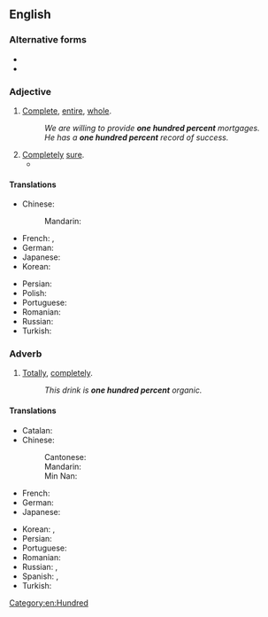 ==English==

===Alternative forms===
* {{l|en|100%}}
* {{l|en|one hundred per cent}}

===Adjective===
{{en-adj|-}}

# [[complete|Complete]], [[entire]], [[whole]].
#: ''We are willing to provide '''one hundred percent''' mortgages.''
#: ''He has a '''one hundred percent''' record of success.''
# [[completely|Completely]] [[sure]].
#* {{quote-journal|en|date=2010-10-17|title=Tattoos: what makes one spiritual and another Katona-esque?|author={{w|Hadley Freeman}}|journal={{w|The Guardian}}|url=https://www.theguardian.com/lifeandstyle/2010/oct/17/tattoos-on-women|passage=And did Nixon ever cover up a tattoo of the name of a second ex-husband with what has been described as "a fiery phoenix" to represent why one should never be tattooed with the name of one's spouse, particularly if he was a former drug dealer – oh, no, I mean, "to represent rising from the ashes and starting a new beginning", as Katona has explained? Again, one cannot be '''100%''' on this, but it does seem unlikely.}}

====Translations====
{{trans-top|complete, total}}
* Chinese:
*: Mandarin: {{t+|cmn|百分之百|tr=bǎifen zhi bǎi|sc=Hani}}
* French: {{t+|fr|cent pour cent}}, {{t+|fr|100 %}}
* German: {{t+|de|hundertprozentig}}
* Japanese: {{t|ja|100%|tr=hyaku pāsento|sc=Jpan}}
* Korean: {{t|ko|100%|tr=baek peosenteu|sc=Kore}}
{{trans-mid}}
* Persian: {{t|fa|صددرصد|tr=sad-darsad|sc=fa-Arab}}
* Polish: {{t+|pl|na sto procent}}
* Portuguese: {{t|pt|cem por cento}}
* Romanian: {{t|ro|de o sută de procente}}
* Russian: {{t+|ru|стопроце́нтный}}
* Turkish: {{t+|tr|yüzde yüz}}
{{trans-bottom}}

===Adverb===
{{en-adv|-}}

# [[totally|Totally]], [[completely]].
#: ''This drink is '''one hundred percent''' organic.''

====Translations====
{{trans-top|completely, totally}}
* Catalan: {{t|ca|cent per cent}}
* Chinese:
*: Cantonese: {{t|yue|完全|tr=jyun4 cyun4|sc=Hani}}
*: Mandarin: {{t+|cmn|百分之百|tr=bǎifen zhi bǎi|sc=Hani}}
*: Min Nan: {{t+|nan|百分之百|tr=pah-hun chi pah|sc=Hans}}
* French: {{t+|fr|cent pour cent}}
* German: {{t|de|einhundert Prozent}}
* Japanese: {{t|ja|百パーセント|tr=hyaku pāsento|sc=Jpan}}
{{trans-mid}}
* Korean: {{t|ko|100 퍼센트|tr=baek peosenteu|sc=Kore}}, {{t|ko|100 프로|tr=baek peuro|sc=Kore}}
* Persian: {{t|fa|صددرصد|tr=sad-darsad}}
* Portuguese: {{t|pt|cem por cento}}
* Romanian: {{t|ro|sută la sută}}
* Russian: {{t+|ru|на сто проце́нтов}}, {{t|ru|на 100%}}
* Spanish: {{t|es|cien por ciento}}, {{t|es|al cien}} {{qualifier|colloquial|Mexico}}
* Turkish: {{t+|tr|yüzde yüz}}
{{trans-bottom}}

[[Category:en:Hundred]]